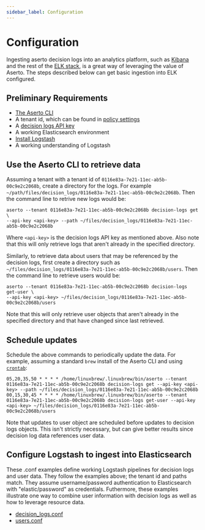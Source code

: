 ```yaml
---
sidebar_label: Configuration
---
```


# Configuration

Ingesting aserto decision logs into an analytics platform, such as [Kibana](https://www.elastic.co/kibana/) and the rest
of the [ELK stack](https://www.elastic.co/elastic-stack), is a great way of leveraging the value of Aserto. The steps
described below can get basic ingestion into ELK configured.

## Preliminary Requirements

- [The Aserto CLI](/docs/command-line-interface/introduction)
- A tenant id, which can be found in [policy settings](/docs/aserto-console/view-policies#viewing-policy-settings)
- A [decision logs API key](/docs/decision-logs-guide/console#decision-logs-api-key)
- A working Elasticsearch environment
- [Install Logstash](https://www.elastic.co/guide/en/logstash/current/getting-started-with-logstash.html)
- A working understanding of Logstash

## Use the Aserto CLI to retrieve data

Assuming a tenant with a tenant id of `0116e83a-7e21-11ec-ab5b-00c9e2c2068b`, create a directory for the logs. For
example `~/path/files/decision_logs/0116e83a-7e21-11ec-ab5b-00c9e2c2068b`. Then the command line to retrive new logs
would be:

```
aserto --tenant 0116e83a-7e21-11ec-ab5b-00c9e2c2068b decision-logs get \
--api-key <api-key> --path ~/files/decision_logs/0116e83a-7e21-11ec-ab5b-00c9e2c2068b
```

Where `<api-key>` is the decision logs API key as mentioned above. Also note that this will only retrieve logs that
aren't already in the specified directory.

Similarly, to retrieve data about users that may be referenced by the decision logs, first create a directory such as
`~/files/decision_logs/0116e83a-7e21-11ec-ab5b-00c9e2c2068b/users`. Then the command line to retrieve users would be:

```
aserto --tenant 0116e83a-7e21-11ec-ab5b-00c9e2c2068b decision-logs get-user \
--api-key <api-key> ~/files/decision_logs/0116e83a-7e21-11ec-ab5b-00c9e2c2068b/users
```

Note that this will only retrieve user objects that aren't already in the specified directory and that have changed
since last retrieved.

## Schedule updates

Schedule the above commands to periodically update the data. For example, assuming a standard `brew` install of
the Aserto CLI and using [`crontab`](https://linuxhandbook.com/crontab/):

```
05,20,35,50 * * * * /home/linuxbrew/.linuxbrew/bin/aserto --tenant 0116e83a-7e21-11ec-ab5b-00c9e2c2068b decision-logs get --api-key <api-key> --path ~/files/decision_logs/0116e83a-7e21-11ec-ab5b-00c9e2c2068b
00,15,30,45 * * * * /home/linuxbrew/.linuxbrew/bin/aserto --tenant 0116e83a-7e21-11ec-ab5b-00c9e2c2068b decision-logs get-user --api-key <api-key> ~/files/decision_logs/0116e83a-7e21-11ec-ab5b-00c9e2c2068b/users
```

Note that updates to user object are scheduled before updates to decision logs objects. This isn't strictly necessary,
but can give better results since decision log data references user data.

## Configure Logstash to ingest into Elasticsearch

These .conf examples define working Logstash pipelines for decision logs and user data. They follow the examples above;
the tenant id and paths match. They assume username/password authentication to Elasticsearch with "elastic/password" as
credentials. Futhermore, these examples illustrate one way to combine user information with decision logs as well as
how to leverage resource data.

- [decision_logs.conf](/docs/decision-logs-guide/elk/decision_logs_conf)
- [users.conf](/docs/decision-logs-guide/elk/users_conf)
